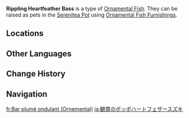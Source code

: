 {{About|the [[furnishing]]|the fish|Rippling Heartfeather Bass}}
{{Furnishing Infobox
|title          = Rippling Heartfeather Bass
|id             = 379031
|image          = Item Ornamental Rippling Heartfeather Bass.png
|category       = Ornamental Fish
|quality        = 4
|adeptal_energy = 
|load           = 
|description    = A valuable Ornamental Fish that may be kept as a pet in the [[Pool of Sapphire Grace]] and [[Shaded Clarity]].<br>{{Item Description|Rippling Heartfeather Bass}}
}}
'''Rippling Heartfeather Bass''' is a type of [[Ornamental Fish]]. They can be raised as pets in the [[Serenitea Pot]] using [[Ornamental Fish Furnishings]].

==Locations==
{{Transclude|Rippling Heartfeather Bass|Locations}}

==Other Languages==
{{Other Languages|Transclude=Rippling Heartfeather Bass}}

==Change History==
{{Change History|4.0}}

==Navigation==
{{Furnishing Navbox/Subsystems|fish pond}}

[[fr:Bar plumé ondulant (Ornemental)]]
[[ja:観賞のポッポハートフェザースズキ]]